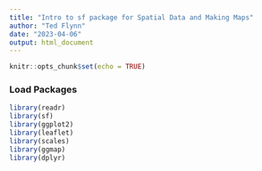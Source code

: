 ```yaml
---
title: "Intro to sf package for Spatial Data and Making Maps"
author: "Ted Flynn"
date: "2023-04-06"
output: html_document
---
```


```r
knitr::opts_chunk$set(echo = TRUE)
```

### Load Packages
```r
library(readr)
library(sf)
library(ggplot2)
library(leaflet)
library(scales)
library(ggmap)
library(dplyr)
```

